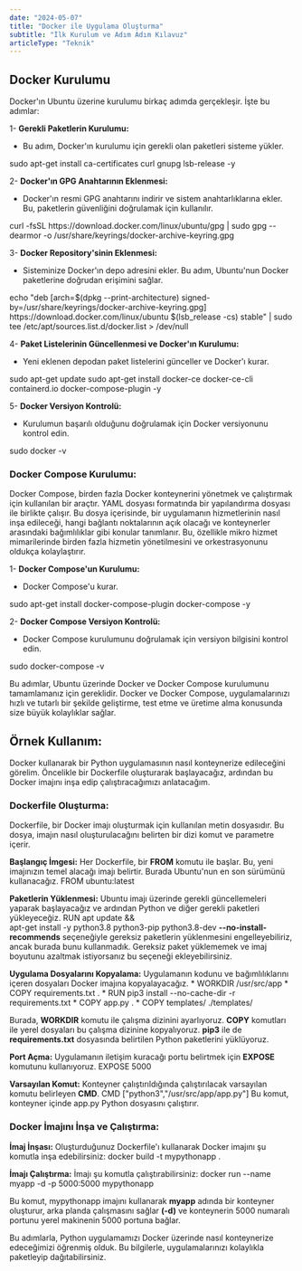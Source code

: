 ```yaml
---
date: "2024-05-07"
title: "Docker ile Uygulama Oluşturma"
subtitle: "İlk Kurulum ve Adım Adım Kılavuz"
articleType: "Teknik"
---
```


## Docker Kurulumu

Docker'ın Ubuntu üzerine kurulumu birkaç adımda gerçekleşir. İşte bu adımlar:

1- **Gerekli Paketlerin Kurulumu:**
   - Bu adım, Docker'ın kurulumu için gerekli olan paketleri sisteme yükler.
   <Quote>
      sudo apt-get install ca-certificates curl gnupg lsb-release -y
   </Quote>

2- **Docker'ın GPG Anahtarının Eklenmesi:**
   - Docker'ın resmi GPG anahtarını indirir ve sistem anahtarlıklarına ekler. Bu, paketlerin güvenliğini doğrulamak için kullanılır.
   <Quote>
      curl -fsSL https://download.docker.com/linux/ubuntu/gpg | sudo gpg --dearmor -o /usr/share/keyrings/docker-archive-keyring.gpg
   </Quote>

3- **Docker Repository'sinin Eklenmesi:**
   - Sisteminize Docker'ın depo adresini ekler. Bu adım, Ubuntu'nun Docker paketlerine doğrudan erişimini sağlar.
   <Quote>
      echo "deb [arch=$(dpkg --print-architecture) signed-by=/usr/share/keyrings/docker-archive-keyring.gpg] https://download.docker.com/linux/ubuntu $(lsb_release -cs) stable" | sudo tee /etc/apt/sources.list.d/docker.list > /dev/null
   </Quote>

4- **Paket Listelerinin Güncellenmesi ve Docker'ın Kurulumu:**
   - Yeni eklenen depodan paket listelerini günceller ve Docker'ı kurar.
   <Quote>
      sudo apt-get update
      sudo apt-get install docker-ce docker-ce-cli containerd.io docker-compose-plugin -y
   </Quote>

5- **Docker Versiyon Kontrolü:**
   - Kurulumun başarılı olduğunu doğrulamak için Docker versiyonunu kontrol edin.
   <Quote>
      sudo docker -v
   </Quote>

### Docker Compose Kurulumu:
Docker Compose, birden fazla Docker konteynerini yönetmek ve çalıştırmak için kullanılan bir araçtır. 
YAML dosyası formatında bir yapılandırma dosyası ile birlikte çalışır. Bu dosya içerisinde, bir uygulamanın hizmetlerinin nasıl inşa edileceği, 
hangi bağlantı noktalarının açık olacağı ve konteynerler arasındaki bağımlılıklar gibi konular tanımlanır. 
Bu, özellikle mikro hizmet mimarilerinde birden fazla hizmetin yönetilmesini ve orkestrasyonunu oldukça kolaylaştırır.

1- **Docker Compose'un Kurulumu:**
   - Docker Compose'u kurar.
   <Quote>
      sudo apt-get install docker-compose-plugin docker-compose -y
   </Quote>

2- **Docker Compose Versiyon Kontrolü:**
   - Docker Compose kurulumunu doğrulamak için versiyon bilgisini kontrol edin.
   <Quote>
      sudo docker-compose -v
   </Quote>


Bu adımlar, Ubuntu üzerinde Docker ve Docker Compose kurulumunu tamamlamanız için gereklidir. 
Docker ve Docker Compose, uygulamalarınızı hızlı ve tutarlı bir şekilde geliştirme, test etme ve üretime alma konusunda size büyük kolaylıklar sağlar.


## Örnek Kullanım:
Docker kullanarak bir Python uygulamasının nasıl konteynerize edileceğini görelim. 
Öncelikle bir Dockerfile oluşturarak başlayacağız, ardından bu Docker imajını inşa edip çalıştıracağımızı anlatacağım.

### Dockerfile Oluşturma:
Dockerfile, bir Docker imajı oluşturmak için kullanılan metin dosyasıdır. Bu dosya, imajın nasıl oluşturulacağını belirten bir dizi komut ve parametre içerir.

**Başlangıç İmgesi:**
Her Dockerfile, bir **FROM** komutu ile başlar. Bu, yeni imajınızın temel alacağı imajı belirtir. Burada Ubuntu'nun en son sürümünü kullanacağız.
   <Quote>
      FROM ubuntu:latest
   </Quote>

**Paketlerin Yüklenmesi:**
Ubuntu imajı üzerinde gerekli güncellemeleri yaparak başlayacağız ve ardından Python ve diğer gerekli paketleri yükleyeceğiz.
   <Quote>
      RUN apt update && \
         apt-get install -y python3.8 python3-pip python3.8-dev
   </Quote>
**--no-install-recommends** seçeneğiyle gereksiz paketlerin yüklenmesini engelleyebiliriz, ancak burada bunu kullanmadık. Gereksiz paket yüklememek ve imaj boyutunu azaltmak istiyorsanız bu seçeneği ekleyebilirsiniz.

**Uygulama Dosyalarını Kopyalama:**
Uygulamanın kodunu ve bağımlılıklarını içeren dosyaları Docker imajına kopyalayacağız.
   <Quote>
      * WORKDIR /usr/src/app
      * COPY requirements.txt .
      * RUN pip3 install --no-cache-dir -r requirements.txt
      * COPY app.py .
      * COPY templates/ ./templates/
   </Quote>

Burada, **WORKDIR** komutu ile çalışma dizinini ayarlıyoruz.
**COPY** komutları ile yerel dosyaları bu çalışma dizinine kopyalıyoruz. **pip3** ile de **requirements.txt** dosyasında belirtilen Python paketlerini yüklüyoruz.


**Port Açma:**
Uygulamanın iletişim kuracağı portu belirtmek için **EXPOSE** komutunu kullanıyoruz.
   <Quote>
      EXPOSE 5000
   </Quote>

**Varsayılan Komut:**
Konteyner çalıştırıldığında çalıştırılacak varsayılan komutu belirleyen **CMD**.
   <Quote>
      CMD ["python3","/usr/src/app/app.py"]
   </Quote>
Bu komut, konteyner içinde app.py Python dosyasını çalıştırır.

### Docker İmajını İnşa ve Çalıştırma:

**İmaj İnşası:**
Oluşturduğunuz Dockerfile'ı kullanarak Docker imajını şu komutla inşa edebilirsiniz:
   <Quote>
      docker build -t mypythonapp .
   </Quote>

**İmajı Çalıştırma:**
İmajı şu komutla çalıştırabilirsiniz:
   <Quote>
      docker run --name myapp -d -p 5000:5000 mypythonapp
   </Quote>

Bu komut, mypythonapp imajını kullanarak **myapp** adında bir konteyner oluşturur, 
arka planda çalışmasını sağlar **(-d)** ve konteynerin 5000 numaralı portunu yerel makinenin 5000 portuna bağlar.


Bu adımlarla, Python uygulamamızı Docker üzerinde nasıl konteynerize edeceğimizi öğrenmiş olduk. Bu bilgilerle, uygulamalarınızı kolaylıkla paketleyip dağıtabilirsiniz.